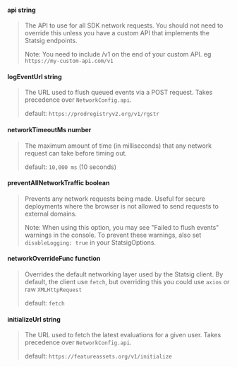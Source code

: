#### **api** string
> The API to use for all SDK network requests. You should not need to override this unless you have a custom API that implements the Statsig endpoints.
>
> Note: You need to include /v1 on the end of your custom API. eg `https://my-custom-api.com/v1`

#### **logEventUrl** string
> The URL used to flush queued events via a POST request. Takes precedence over `NetworkConfig.api`. 
>
> default: `https://prodregistryv2.org/v1/rgstr`

#### **networkTimeoutMs** number
> The maximum amount of time (in milliseconds) that any network request can take before timing out. 
>
> default: `10,000 ms` (10 seconds)

#### **preventAllNetworkTraffic** boolean
> Prevents any network requests being made. Useful for secure deployments where the browser is not allowed to send requests to external domains.
>
> Note: When using this option, you may see "Failed to flush events" warnings in the console. To prevent these warnings, also set `disableLogging: true` in your StatsigOptions.

#### **networkOverrideFunc** function
> Overrides the default networking layer used by the Statsig client. 
> By default, the client use `fetch`, but overriding this you could use `axios` or raw `XMLHttpRequest` 
>
> default: `fetch`

#### **initializeUrl** string
> The URL used to fetch the latest evaluations for a given user. Takes precedence over `NetworkConfig.api`. 
>
> default: `https://featureassets.org/v1/initialize`
